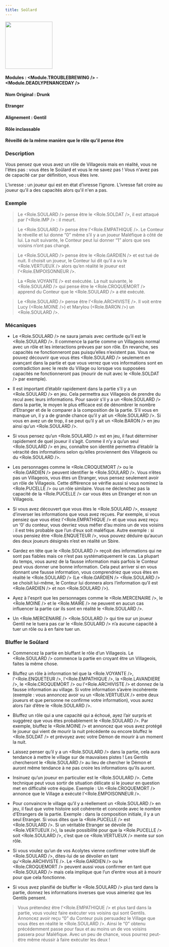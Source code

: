 ```yaml
---
title: Soûlard
---
```



<img src='/img/blood-on-the-clocktower/roles/soulard.png' height='150' />

#### Modules : <Module.TROUBLEBREWING /> - <Module.DEADLYPENANCEDAY />
#### Nom Original : Drunk
#### Etranger
#### Alignement : Gentil
#### Rôle inclassable
#### Réveillé de la même manière que le rôle qu'il pense être

### Description

Vous pensez que vous avez un rôle de Villageois mais en réalité, vous ne l'êtes pas : vous êtes le Soûlard et vous le ne savez pas ! Vous n'avez pas de capacité car par définition, vous êtes ivre.

L’ivresse : un joueur qui est en état d’ivresse l’ignore. L’ivresse fait croire au joueur qu’il a des capacités alors qu'il n'en a pas.


### Exemple
> Le <Role.SOULARD /> pense être le <Role.SOLDAT />, il est attaqué par l’<Role.IMP /> : il meurt.

> Le <Role.SOULARD /> pense être l’<Role.EMPATHIQUE />. Le Conteur le réveille et lui donne “0” même s’il y a un joueur Maléfique à côté de lui. La nuit suivante, le Conteur peut lui donner “1” alors que ses voisins n’ont pas changé.

> Le <Role.SOULARD /> pense être le <Role.GARDIEN /> et est tué de nuit. Il choisit un joueur, le Conteur lui dit qu’il a vu le <Role.VERTUEUX /> alors qu’en réalité le joueur est l’<Role.EMPOISONNEUR />.

> La <Role.VOYANTE /> est exécutée. La nuit suivante, le <Role.SOULARD /> qui pense être le <Role.CROQUEMORT /> apprend du Conteur que le <Role.SOULARD /> a été exécuté.

> Le <Role.SOULARD /> pense être l’<Role.ARCHIVISTE />. Il voit entre Lucy (<Role.MOINE />) et Marylou (<Role.BARON />) un <Role.SOULARD />.

### Mécaniques
- Le <Role.SOULARD /> ne saura jamais avec certitude qu’il est le <Role.SOULARD />. Il commence la partie comme un Villageois normal avec un rôle et les interactions prévues par son rôle. En revanche, ses capacités ne fonctionneront pas puisqu’elles n’existent pas. Vous ne pouvez découvrir que vous êtes <Role.SOULARD /> seulement en avançant dans la partie et que vous verrez que vos informations sont en contradiction avec le reste du Village ou lorsque vos supposées capacités ne fonctionneront pas (mourir de nuit avec le <Role.SOLDAT /> par exemple).

- Il est important d’établir rapidement dans la partie s’il y a un <Role.SOULARD /> en jeu. Cela permettra aux Villageois de prendre du recul avec leurs informations. Pour savoir s’il y a un <Role.SOULARD /> dans la partie, le moyen le plus efficace est de dénombrer le nombre d’Etranger et de le comparer à la composition de la partie. S’il vous en manque un, il y a de grande chance qu’il y ait un <Role.SOULARD />. Si vous en avez un de trop, il se peut qu’il y ait un <Role.BARON /> en jeu ainsi qu’un <Role.SOULARD />.

- Si vous pensez qu’un <Role.SOULARD /> est en jeu, il faut déterminer rapidement de quel joueur il s’agit. Comme il n’y a qu’un seul <Role.SOULARD /> en jeu, connaître son identité permettra d’établir la véracité des informations selon qu’elles proviennent des Villageois ou du <Role.SOULARD />.

- Les personnages comme le <Role.CROQUEMORT /> ou le <Role.GARDIEN /> peuvent identifier le <Role.SOULARD />. Vous n’êtes pas un Villageois, vous êtes un Etranger, vous pensez seulement avoir un rôle de Villageois. Cette différence se vérifie aussi si vous nominez la <Role.PUCELLE /> ou un rôle similaire. Vous ne déclenchez pas la capacité de la <Role.PUCELLE /> car vous êtes un Etranger et non un Villageois.

- Si vous avez découvert que vous êtes le <Role.SOULARD />, essayez d’inverser les informations que vous avez reçues. Par exemple, si vous pensiez que vous étiez l’<Role.EMPATHIQUE /> et que vous avez reçu un ‘0’ du conteur, vous devriez vous méfier d’au moins un de vos voisins : il est très probable que l’un d’eux soit maléfique. Autre exemple : si vous pensiez être <Role.ENQUETEUR />, vous pouvez déduire qu’aucun des deux joueurs désignés n’est en réalité un Sbire.

- Gardez en tête que le <Role.SOULARD /> reçoit des informations qui ne sont pas fiables mais ce n’est pas systématiquement le cas. La plupart du temps, vous aurez de la fausse information mais parfois le Conteur peut vous donner une bonne information. Cela peut arriver si en vous donnant une fausse information, vous comprendriez que vous êtes en réalité le <Role.SOULARD /> (Le <Role.GARDIEN /> <Role.SOULARD /> se choisit lui-même, le Conteur lui donnera alors l’information qu’il est <Role.GARDIEN /> et non <Role.SOULARD />).

- Ayez à l'esprit que les personnages comme le <Role.MERCENAIRE />, le <Role.MOINE /> et le <Role.MAIRE /> ne peuvent en aucun cas influencer la partie car ils sont en réalité le <Role.SOULARD />.

- Un <Role.MERCENAIRE /> <Role.SOULARD /> qui tire sur un joueur Gentil ne le tuera pas car le <Role.SOULARD /> n’a aucune capacité à tuer un rôle ou à en faire tuer un.


### Bluffer le Soûlard

- Commencez la partie en bluffant le rôle d’un Villageois. Le <Role.SOULARD /> commence la partie en croyant être un Villageois, faites la même chose.

- Bluffez un rôle à information tel que la <Role.VOYANTE />, l'<Role.ENQUETEUR />, l’<Role.EMPATHIQUE />, la <Role.LAVANDIERE />, le <Role.CROQUEMORT /> ou l’<Role.ARCHIVISTE /> et donnez de la fausse information au village. Si votre information s’avère incohérente (exemple : vous annoncez avoir vu un <Role.VERTUEUX /> entre deux joueurs et que personne ne confirme votre information), vous aurez alors l’air d’être le <Role.SOULARD />.

- Bluffez un rôle qui a une capacité qui a échoué, ayez l’air surpris et suggérez que vous êtes probablement le <Role.SOULARD />. Par exemple, bluffez le <Role.MOINE /> et annoncez que vous avez protégé le joueur qui vient de mourir la nuit précédente ou encore bluffez le <Role.SOLDAT /> et prévoyez avec votre Démon de mourir à un moment la nuit.

- Laissez penser qu’il y a un <Role.SOULARD /> dans la partie, cela aura tendance à mettre le village sur de mauvaises pistes ! Les Gentils chercheront le <Role.SOULARD /> au lieu de chercher le Démon et auront même tendance à ne pas croire les informations qu’ils auront.

- Insinuez qu’un joueur en particulier est le <Role.SOULARD />. Cette technique peut vous sortir de situation délicate si le joueur en question met en difficulté votre équipe. Exemple : Un <Role.CROQUEMORT /> annonce que le Village a exécuté l’<Role.EMPOISONNEUR />.

- Pour convaincre le village qu’il y a réellement un <Role.SOULARD /> en jeu, il faut que votre histoire soit cohérente et concorde avec le nombre d’Etrangers de la partie. Exemple : dans la composition initiale, il y a un seul Etranger. Si vous dites que la <Role.PUCELLE /> est <Role.SOULARD />. Si un véritable Etranger se dévoile (le <Role.VERTUEUX />), la seule possibilité pour que la <Role.PUCELLE /> soit <Role.SOULARD />, c’est que ce <Role.VERTUEUX /> mente sur son rôle.

- Si vous voulez qu’un de vos Acolytes vienne confirmer votre bluff de <Role.SOULARD />, dites-lui de se dévoiler en tant qu’<Role.ARCHIVISTE />. Le <Role.GARDIEN /> ou le <Role.CROQUEMORT /> peuvent aussi vous confirmer en tant que <Role.SOULARD /> mais cela implique que l’un d’entre vous ait à mourir pour que cela fonctionne.

- Si vous avez planifié de bluffer le <Role.SOULARD /> plus tard dans la partie, donnez les informations inverses que vous aimeriez que les Gentils pensent.
> Vous prétendez être l’<Role.EMPATHIQUE /> et plus tard dans la partie, vous voulez faire exécuter vos voisins qui sont Gentils. Annoncez avoir reçu “0” du Conteur puis persuadez le Village que vous êtes en réalité le <Role.SOULARD />. Ainsi le “0” obtenu précédemment passe pour faux et au moins un de vos voisins passera pour Maléfique. Avec un peu de chance, vous pourrez peut-être même réussir à faire exécuter les deux !
